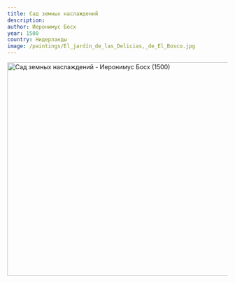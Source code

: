 ```yaml
---
title: Сад земных наслаждений
description:
author: Иеронимус Босх
year: 1500
country: Нидерланды
image: /paintings/El_jardín_de_las_Delicias,_de_El_Bosco.jpg
---
```


<Image className="w-full" width="1080" height="489" src="/paintings/El_jardín_de_las_Delicias,_de_El_Bosco.jpg"
       alt="Сад земных наслаждений - Иеронимус Босх (1500)"
       caption="Сад земных наслаждений - Иеронимус Босх (1500)"/>

